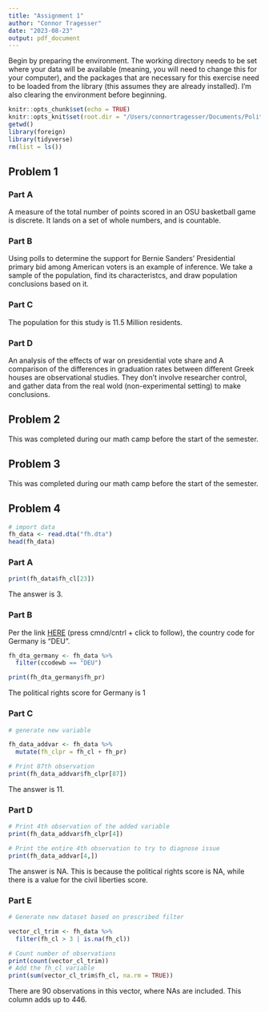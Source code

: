 ```yaml
---
title: "Assignment 1"
author: "Connor Tragesser"
date: "2023-08-23"
output: pdf_document
---
```


Begin by preparing the environment. The working directory needs to be set where your data will be available (meaning, you will need to change this for your computer), and the packages that are necessary for this exercise need to be loaded from the library (this assumes they are already installed). I'm also clearing the environment before beginning.

```r
knitr::opts_chunk$set(echo = TRUE)
knitr::opts_knit$set(root.dir = "/Users/connortragesser/Documents/Political Science Coursework Readings/Quant 1/Problem Set 1/")
getwd()
library(foreign)
library(tidyverse)
rm(list = ls()) 

```

## Problem 1

### Part A

A measure of the total number of points scored in an OSU basketball game is discrete. It lands on a set of whole numbers, and is countable.

### Part B

Using polls to determine the support for Bernie Sanders' Presidential primary bid among American voters is an example of inference. We take a sample of the population, find its characteristcs, and draw population conclusions based on it.

### Part C

The population for this study is 11.5 Million residents.

### Part D

An analysis of the effects of war on presidential vote share and A comparison of the differences in graduation rates between different Greek houses are observational studies. They don't involve researcher control, and gather data from the real wold (non-experimental setting) to make conclusions.

## Problem 2

This was completed during our math camp before the start of the semester.

## Problem 3

This was completed during our math camp before the start of the semester.

## Problem 4

```r
# import data
fh_data <- read.dta("fh.dta")
head(fh_data)
```

### Part A

```r
print(fh_data$fh_cl[23])

```

The answer is 3.

### Part B

Per the link [HERE](https://irows.ucr.edu/research/tsmstudy/wbcountrycodes.htm) (press cmnd/cntrl + click to follow), the country code for Germany is "DEU".

```r
fh_dta_germany <- fh_data %>% 
  filter(ccodewb == "DEU")

print(fh_dta_germany$fh_pr)
```

The political rights score for Germany is 1

### Part C

```r

# generate new variable 

fh_data_addvar <- fh_data %>% 
  mutate(fh_clpr = fh_cl + fh_pr)

# Print 87th observation
print(fh_data_addvar$fh_clpr[87])

```

The answer is 11.

### Part D

```r
# Print 4th observation of the added variable
print(fh_data_addvar$fh_clpr[4])

# Print the entire 4th observation to try to diagnose issue
print(fh_data_addvar[4,])

```

The answer is NA. This is because the political rights score is NA, while there is a value for the civil liberties score.

### Part E

```r

# Generate new dataset based on prescribed filter

vector_cl_trim <- fh_data %>% 
  filter(fh_cl > 3 | is.na(fh_cl))

# Count number of observations
print(count(vector_cl_trim))
# Add the fh_cl variable
print(sum(vector_cl_trim$fh_cl, na.rm = TRUE))


```

There are 90 observations in this vector, where NAs are included. This column adds up to 446.
